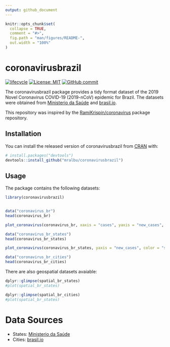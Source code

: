 ```yaml
---
output: github_document
---
```


<!-- README.md is generated from README.Rmd. Please edit that file -->

```r
knitr::opts_chunk$set(
  collapse = TRUE,
  comment = "#>",
  fig.path = "man/figures/README-",
  out.width = "100%"
)
```

# coronavirusbrazil

<!-- badges: start -->
[![lifecycle](https://img.shields.io/badge/lifecycle-experimental-orange.svg)](https://www.tidyverse.org/lifecycle/#experimental)
[![License: MIT](https://img.shields.io/badge/License-MIT-blue.svg)](https://opensource.org/licenses/MIT)
[![GitHub commit](https://img.shields.io/github/last-commit/mralbu/coronavirusbrazil)](https://github.com/mralbu/coronavirusbrazil/commit/master)
<!-- badges: end -->

The coronavirusbrazil package provides a tidy format dataset of the 2019 Novel Coronavirus COVID-19 (2019-nCoV) epidemic for Brazil. The datasets were obtained from [Ministerio da Saúde](https://covid.saude.gov.br/) and [brasil.io](https://brasil.io/dataset/covid19/caso).

This repository was inspired by the [RamiKrispin/coronavirus](https://github.com/RamiKrispin/coronavirus) package repository.


## Installation

You can install the released version of coronavirusbrazil from [CRAN](https://CRAN.R-project.org) with:

``` r
# install.packages("devtools")
devtools::install_github("mralbu/coronavirusbrazil")
```

## Usage

The package contains the following datasets:

```r
library(coronavirusbrazil)


data("coronavirus_br")
head(coronavirus_br) 
```

```r
plot_coronavirus(coronavirus_br, xaxis = "cases", yaxis = "new_cases", log_scale = TRUE)
```

```r
data("coronavirus_br_states")
head(coronavirus_br_states) 
```

```r
plot_coronavirus(coronavirus_br_states, yaxis = "new_cases", color = "state", filter_variable = "state", facet = "state", filter_values = c("RJ", "SP"), log_scale = TRUE)
```


```r
data("coronavirus_br_cities")
head(coronavirus_br_cities) 
```

There are also geospatial datasets avaiable:

```r
dplyr::glimpse(spatial_br_states)
#plot(spatial_br_states)
```

```r
dplyr::glimpse(spatial_br_cities)
#plot(spatial_br_states)
```

# Data Sources

- States: [Ministerio da Saúde](https://covid.saude.gov.br/)
- Cities: [brasil.io](https://brasil.io/dataset/covid19/caso)
